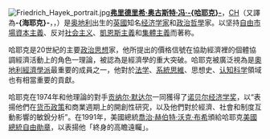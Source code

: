 [[File:Friedrich_Hayek_portrait.jpg|left]]'''[[弗里德里希·哈耶克|弗里德里希·奥古斯特·冯·-{哈耶克}-]]'''，[[名譽勳位|CH]]（又譯為'''-{海耶克}-'''，{{lang-de|Friedrich August von Hayek}}，{{bd|1899年|5月8日|1992年|3月23日|catIdx=Hayek, Friedrich}}）是[[奥地利|奥地利]]出生的[[英國|英國]]知名[[经济学家|经济学家]]和[[政治哲學|政治哲學]]家。以坚持[[自由市場|自由市場]][[資本主義|資本主義]]、反对[[社会主义|社会主义]]、[[凱恩斯主義|凱恩斯主義]]和[[集體主義|集體主義]]而著称。

哈耶克是20世紀的主要[[政治思想|政治思想]]家，他所提出的價格信號在協助經濟裡的個體協調經濟活動上的角色一理論，被認為是經濟學的重大突破。哈耶克被廣泛視為是[[奧地利經濟學派|奧地利經濟學派]]最重要的成員之一，他對於[[法学|法学]]、[[系統思維|系統思維]]、思想史、[[认知科学|认知科学]]領域也有相當重要的貢獻。

哈耶克在1974年和他理論的對手[[贡纳尔·默达尔|贡纳尔·默达尔]]一同獲得了[[诺贝尔经济学奖|诺贝尔经济学奖]]，以“表揚他們在[[货币政策|货币政策]]和商業週期上的開創性研究，以及他們對於經濟、社會和制度互動影響的敏銳分析”。在1991年，美國總統[[喬治·赫伯特·沃克·布希|喬治·赫伯特·沃克·布希]]頒給哈耶克[[美國總統自由勛章|美國總統自由勛章]]，以表揚他「終身的高瞻遠矚」。